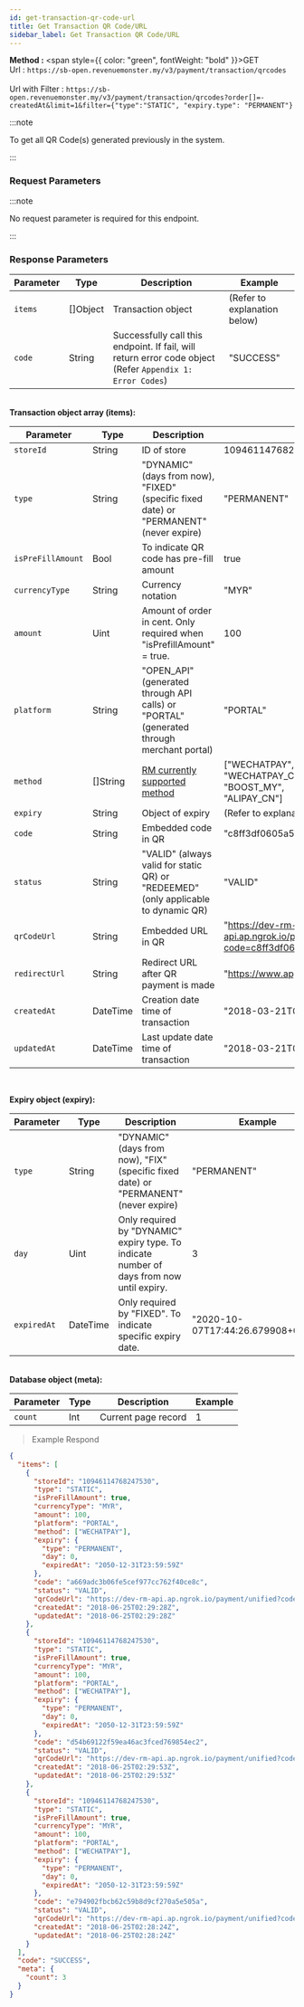 ```yaml
---
id: get-transaction-qr-code-url
title: Get Transaction QR Code/URL
sidebar_label: Get Transaction QR Code/URL
---
```



**Method :** <span style={{ color: "green", fontWeight: "bold" }}>GET</span><br/>
Url : `https://sb-open.revenuemonster.my/v3/payment/transaction/qrcodes`<br/><br/>
Url with Filter : `https://sb-open.revenuemonster.my/v3/payment/transaction/qrcodes?order[]=-createdAt&limit=1&filter={"type":"STATIC", "expiry.type": "PERMANENT"}`

:::note

To get all QR Code(s) generated previously in the system.

:::

### Request Parameters


:::note

No request parameter is required for this endpoint.

:::

### Response Parameters

| Parameter | Type     | Description                                                                                               | Example                      |
| --------- | -------- | --------------------------------------------------------------------------------------------------------- | ---------------------------- |
| `items`   | []Object | Transaction object                                                                                        | (Refer to explanation below) |
| `code`    | String   | Successfully call this endpoint. If fail, will return error code object (Refer `Appendix 1: Error Codes`) | "SUCCESS"                    |

<br />
<strong>Transaction object array (items):</strong>

| Parameter         | Type     | Description                                                                              | Example                                                                                         |
| ----------------- | -------- | ---------------------------------------------------------------------------------------- | ----------------------------------------------------------------------------------------------- |
| `storeId`         | String   | ID of store                                                                              | 10946114768247530                                                                               |
| `type`            | String   | "DYNAMIC" (days from now), "FIXED" (specific fixed date) or "PERMANENT" (never expire)   | "PERMANENT"                                                                                     |
| `isPreFillAmount` | Bool     | To indicate QR code has pre-fill amount                                                  | true                                                                                            |
| `currencyType`    | String   | Currency notation                                                                        | "MYR"                                                                                           |
| `amount`          | Uint     | Amount of order in cent. Only required when "isPrefillAmount" = true.                    | 100                                                                                             |
| `platform`        | String   | "OPEN_API" (generated through API calls) or "PORTAL" (generated through merchant portal) | "PORTAL"                                                                                        |
| `method`          | []String | [RM currently supported method](../.././method/transaction-qr)                                         | ["WECHATPAY","WECHATPAY_MY", <br/> "WECHATPAY_CN","PRESTO_MY",<br/>"BOOST_MY",<br/>"ALIPAY_CN"] |
| `expiry`          | String   | Object of expiry                                                                         | (Refer to explanation above)                                                                    |
| `code`            | String   | Embedded code in QR                                                                      | "c8ff3df0605a5f20cd6476661072eade"                                                              |
| `status`          | String   | "VALID" (always valid for static QR) or "REDEEMED" (only applicable to dynamic QR)       | "VALID"                                                                                         |
| `qrCodeUrl`       | String   | Embedded URL in QR                                                                       | "https://dev-rm-api.ap.ngrok.io/payment/unified?code=c8ff3df0605a5f20cd6476661072eade"          |
| `redirectUrl`     | String   | Redirect URL after QR payment is made                                                    | "https://www.apple.com/my/iphone/"                                                              |
| `createdAt`       | DateTime | Creation date time of transaction                                                        | "2018-03-21T06:41:22Z"                                                                          |
| `updatedAt`       | DateTime | Last update date time of transaction                                                     | "2018-03-21T06:41:22Z"                                                                          |

<br />

<strong>Expiry object (expiry):</strong>

| Parameter   | Type     | Description                                                                               | Example                            |
| ----------- | -------- | ----------------------------------------------------------------------------------------- | ---------------------------------- |
| `type`      | String   | "DYNAMIC" (days from now), "FIX" (specific fixed date) or "PERMANENT" (never expire)      | "PERMANENT"                        |
| `day`       | Uint     | Only required by "DYNAMIC" expiry type. To indicate number of days from now until expiry. | 3                                  |
| `expiredAt` | DateTime | Only required by "FIXED". To indicate specific expiry date.                               | "2020-10-07T17:44:26.679908+08:00" |

<br />
<strong>Database object (meta):</strong>

| Parameter | Type | Description         | Example |
| --------- | ---- | ------------------- | ------- |
| `count`   | Int  | Current page record | 1       |

> Example Respond

```json
{
  "items": [
    {
      "storeId": "10946114768247530",
      "type": "STATIC",
      "isPreFillAmount": true,
      "currencyType": "MYR",
      "amount": 100,
      "platform": "PORTAL",
      "method": ["WECHATPAY"],
      "expiry": {
        "type": "PERMANENT",
        "day": 0,
        "expiredAt": "2050-12-31T23:59:59Z"
      },
      "code": "a669adc3b06fe5cef977cc762f40ce8c",
      "status": "VALID",
      "qrCodeUrl": "https://dev-rm-api.ap.ngrok.io/payment/unified?code=a669adc3b06fe5cef977cc762f40ce8c",
      "createdAt": "2018-06-25T02:29:28Z",
      "updatedAt": "2018-06-25T02:29:28Z"
    },
    {
      "storeId": "10946114768247530",
      "type": "STATIC",
      "isPreFillAmount": true,
      "currencyType": "MYR",
      "amount": 100,
      "platform": "PORTAL",
      "method": ["WECHATPAY"],
      "expiry": {
        "type": "PERMANENT",
        "day": 0,
        "expiredAt": "2050-12-31T23:59:59Z"
      },
      "code": "d54b69122f59ea46ac3fced769854ec2",
      "status": "VALID",
      "qrCodeUrl": "https://dev-rm-api.ap.ngrok.io/payment/unified?code=d54b69122f59ea46ac3fced769854ec2",
      "createdAt": "2018-06-25T02:29:53Z",
      "updatedAt": "2018-06-25T02:29:53Z"
    },
    {
      "storeId": "10946114768247530",
      "type": "STATIC",
      "isPreFillAmount": true,
      "currencyType": "MYR",
      "amount": 100,
      "platform": "PORTAL",
      "method": ["WECHATPAY"],
      "expiry": {
        "type": "PERMANENT",
        "day": 0,
        "expiredAt": "2050-12-31T23:59:59Z"
      },
      "code": "e794902fbcb62c59b8d9cf270a5e505a",
      "status": "VALID",
      "qrCodeUrl": "https://dev-rm-api.ap.ngrok.io/payment/unified?code=e794902fbcb62c59b8d9cf270a5e505a",
      "createdAt": "2018-06-25T02:28:24Z",
      "updatedAt": "2018-06-25T02:28:24Z"
    }
  ],
  "code": "SUCCESS",
  "meta": {
    "count": 3
  }
}
```
